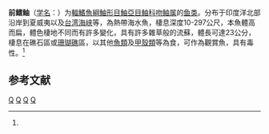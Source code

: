 {{Speciesbox
| genus = Rhinopias
| species = frondosa
| status = NE
| status_system = IUCN3.1
| image = Rhinopias frondosa2.JPG 
| authority = [[阿尔伯特·甘瑟|Günther]], 1892<ref name='id8460'>{{cite web| url =http://www.bioinfo.cn/db05/BjdwSpecies.php?action=view&id=8460| title =前鳍鲉| work =《中国动物物种编目数据库》| publisher =中国科学院微生物研究所| author =中国科学院动物研究所| accessdate =2009-04-16| deadurl =yes| archiveurl =https://web.archive.org/web/20160305002646/http://www.bioinfo.cn/db05/BjdwSpecies.php?action=view&id=8460| archivedate =2016-03-05}}</ref>
| synonyms = *''Scorpaena frondosa, [[阿尔伯特·甘瑟|Günther]], 1892''
*''Peoropsis frondosus, [[阿尔伯特·甘瑟|Günther]], 1892''
}}

'''前鳍鲉'''（[[学名|学名]]：{{lang|la|''Rhinopias frondosa''}}）为[[輻鰭魚綱|輻鰭魚綱]][[鮋形目|鮋形目]][[鮋亞目|鮋亞目]][[鲉科|鲉科]][[吻鲉属|吻鲉属]]的[[鱼类|鱼类]]。分布于印度洋北部沿岸到夏威夷以及[[台湾海峡|台湾海峡]]等，為熱帶海水魚，棲息深度10-297公尺，本魚體高而扁，體色棲地不同而有許多變化，具有許多雜草般的流蘇，體長可達23公分，棲息在礁石區或[[珊瑚礁|珊瑚礁]]區，以其他[[魚類|魚類]]及[[甲殼類|甲殼類]]等為食，可作為觀賞魚，具有毒性。<ref name='id8460'/>

== 参考文献 ==
{{reflist}}

{{Taxonbar|from=Q2172282}}

[[Category:觀賞魚|Q]]
[[Category:有毒魚類|Q]]
[[Category:吻鲉属|Q]]
[[Category:1892年描述的魚類|Q]]